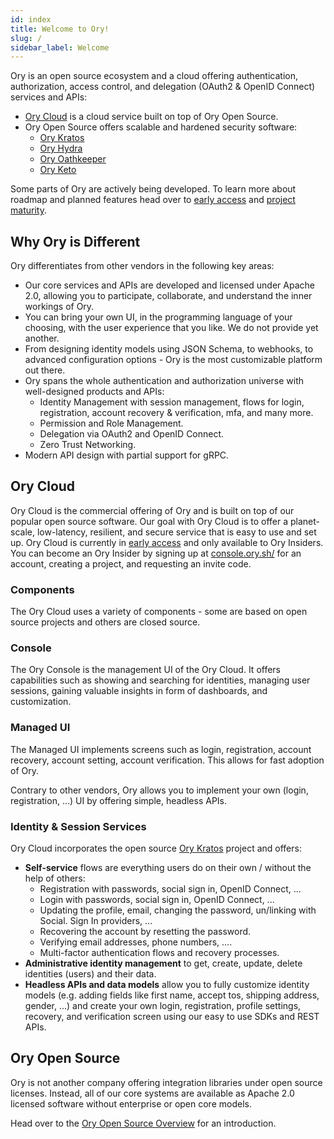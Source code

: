 ```yaml
---
id: index
title: Welcome to Ory!
slug: /
sidebar_label: Welcome
---
```


Ory is an open source ecosystem and a cloud offering authentication,
authorization, access control, and delegation (OAuth2 & OpenID Connect) services
and APIs:

- [Ory Cloud](https://console.ory.sh) is a cloud service built on top of Ory
  Open Source.
- Ory Open Source offers scalable and hardened security software:
  - [Ory Kratos](https://github.com/ory/kratos)
  - [Ory Hydra](https://github.com/ory/hydra)
  - [Ory Oathkeeper](https://github.com/ory/oathkeeper)
  - [Ory Keto](https://github.com/ory/keto)

Some parts of Ory are actively being developed. To learn more about roadmap and
planned features head over to [early access](./early-access.mdx) and
[project maturity](./ecosystem/versioning.md).

## Why Ory is Different

Ory differentiates from other vendors in the following key areas:

- Our core services and APIs are developed and licensed under Apache 2.0,
  allowing you to participate, collaborate, and understand the inner workings of
  Ory.
- You can bring your own UI, in the programming language of your choosing, with
  the user experience that you like. We do not provide yet another.
- From designing identity models using JSON Schema, to webhooks, to advanced
  configuration options - Ory is the most customizable platform out there.
- Ory spans the whole authentication and authorization universe with
  well-designed products and APIs:
  - Identity Management with session management, flows for login, registration,
    account recovery & verification, mfa, and many more.
  - Permission and Role Management.
  - Delegation via OAuth2 and OpenID Connect.
  - Zero Trust Networking.
- Modern API design with partial support for gRPC.

## Ory Cloud

Ory Cloud is the commercial offering of Ory and is built on top of our popular
open source software. Our goal with Ory Cloud is to offer a planet-scale,
low-latency, resilient, and secure service that is easy to use and set up. Ory
Cloud is currently in [early access](./early-access.mdx) and only available to
Ory Insiders. You can become an Ory Insider by signing up at
[console.ory.sh/](https://console.ory.sh) for an account, creating a project,
and requesting an invite code.

### Components

The Ory Cloud uses a variety of components - some are based on open source
projects and others are closed source.

### Console

The Ory Console is the management UI of the Ory Cloud. It offers capabilities
such as showing and searching for identities, managing user sessions, gaining
valuable insights in form of dashboards, and customization.

### Managed UI

The Managed UI implements screens such as login, registration, account recovery,
account setting, account verification. This allows for fast adoption of Ory.

Contrary to other vendors, Ory allows you to implement your own (login,
registration, ...) UI by offering simple, headless APIs.

### Identity & Session Services

Ory Cloud incorporates the open source [Ory Kratos](https://www.ory.sh/kratos)
project and offers:

- **Self-service** flows are everything users do on their own / without the help
  of others:
  - Registration with passwords, social sign in, OpenID Connect, ...
  - Login with passwords, social sign in, OpenID Connect, ...
  - Updating the profile, email, changing the password, un/linking with Social.
    Sign In providers, ...
  - Recovering the account by resetting the password.
  - Verifying email addresses, phone numbers, ....
  - Multi-factor authentication flows and recovery processes.
- **Administrative identity management** to get, create, update, delete
  identities (users) and their data.
- **Headless APIs and data models** allow you to fully customize identity models
  (e.g. adding fields like first name, accept tos, shipping address, gender,
  ...) and create your own login, registration, profile settings, recovery, and
  verification screen using our easy to use SDKs and REST APIs.

## Ory Open Source

Ory is not another company offering integration libraries under open source
licenses. Instead, all of our core systems are available as Apache 2.0 licensed
software without enterprise or open core models.

Head over to the [Ory Open Source Overview](./open-source.mdx) for an
introduction.
